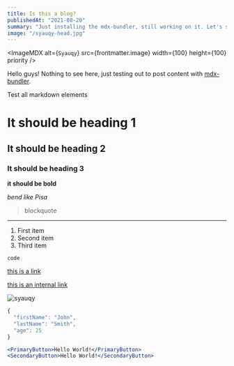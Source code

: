 ```yaml
---
title: Is this a blog?
publishedAt: "2021-08-20"
summary: "Just installing the mdx-bundler, still working on it. Let's see if it's working on my website."
image: "/syauqy-head.jpg"
---
```


<ImageMDX
  alt={`Syauqy`}
  src={frontmatter.image}
  width={100}
  height={100}
  priority
/>

Hello guys! Nothing to see here, just testing out to post content with [mdx-bundler](https://github.com/kentcdodds/mdx-bundler).

Test all markdown elements

# It should be heading 1

## It should be heading 2

### It should be heading 3

**it should be bold**

_bend like Pisa_

> blockquote

---

1. First item
2. Second item
3. Third item

`code`

[this is a link](https://syauqy.dev)

[this is an internal link](#syauqy)

![syauqy](/syauqy-head.jpg)

```jsx
{
  "firstName": "John",
  "lastName": "Smith",
  "age": 25
}
```

```jsx
<PrimaryButton>Hello World!</PrimaryButton>
<SecondaryButton>Hello World!</SecondaryButton>
```
